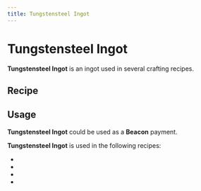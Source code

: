 ```yaml
---
title: Tungstensteel Ingot
---
```


<ItemImage file="tungstensteel_ingot" alt="Ingots" size="200" />

# Tungstensteel Ingot

**Tungstensteel Ingot** is an ingot used in several crafting recipes.

## Recipe

<CraftingTable recipe="input techreborn:tungstensteel_nugget techreborn:tungstensteel_nugget techreborn:tungstensteel_nugget input techreborn:tungstensteel_nugget techreborn:tungstensteel_nugget techreborn:tungstensteel_nugget input techreborn:tungstensteel_nugget techreborn:tungstensteel_nugget techreborn:tungstensteel_nugget output techreborn:tungstensteel_ingot"/>
<CraftingTable recipe="input air air air input air techreborn:tungstensteel_storage_block air input air air air output techreborn:tungstensteel_ingot,9"/>

<Machine recipe="input techreborn:hot_tungstensteel_ingot output techreborn:tungstensteel_ingot tool techreborn:vacuum_freezer" />

## Usage

**Tungstensteel Ingot** could be used as a **Beacon** payment.

**Tungstensteel Ingot** is used in the following recipes:

- <McItem slug="techreborn:tungstensteel_nugget"/>
- <McItem slug="techreborn:tungstensteel_storage_block"/>
- <McItem slug="techreborn:iridium_reinforced_tungstensteel_storage_block"/>
- <McItem slug="techreborn:mixed_metal_ingot"/>

<Machine recipe="input techreborn:tungstensteel_ingot output techreborn:tungstensteel_plate tool techreborn:compressor" />
